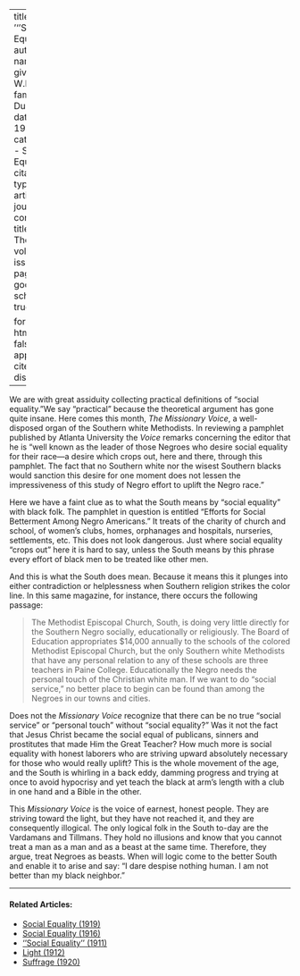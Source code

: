 
---
title: '''Social Equality'''
author:
  - name:
      given: W.E.B.
      family: Du Bois
date: May 1911
categories: 
  - Social Equality
citation: 
  type: article-journal
  container-title: The Crisis
  volume: 3
  issue: 1
  page: 25
google-scholar: true

format:
  html:
    toc: false
    appendix-cite-as: display
---



We are with great assiduity collecting practical definitions of "social equality."We say "practical" because the theoretical argument has gone quite insane. Here comes this month, *The Missionary Voice*, a well-disposed organ of the Southern white Methodists. In reviewing a pamphlet published by Atlanta University the *Voice* remarks concerning the editor that he is "well known as the leader of those Negroes who desire social equality for their race---a desire which crops out, here and there, through this pamphlet. The fact that no Southern white nor the wisest Southern blacks would sanction this desire for one moment does not lessen the impressiveness of this study of Negro effort to uplift the Negro race."

Here we have a faint clue as to what the South means by "social equality" with black folk. The pamphlet in question is entitled "Efforts for Social Betterment Among Negro Americans." It treats of the charity of church and school, of women's clubs, homes, orphanages and hospitals, nurseries, settlements, etc. This does not look dangerous. Just where social equality "crops out" here it is hard to say, unless the South means by this phrase every effort of black men to be treated like other men.

And this is what the South does mean. Because it means this it plunges into either contradiction or helplessness when Southern religion strikes the color line. In this same magazine, for instance, there occurs the following passage:

> The Methodist Episcopal Church, South, is doing very little directly for the Southern Negro socially, educationally or religiously. The Board of Education appropriates $14,000 annually to the schools of the colored Methodist Episcopal Church, but the only Southern white Methodists that have any personal relation to any of these schools are three teachers in Paine College. Educationally the Negro needs the personal touch of the Christian white man. If we want to do "social service," no better place to
begin can be found than among the Negroes in our towns and cities. 

Does not the *Missionary Voice* recognize that there can be no true "social service" or "personal touch" without "social equality?" Was it not the fact that Jesus Christ became the social equal of publicans, sinners and prostitutes that made Him the Great Teacher? How much more is social equality with honest laborers who are striving upward absolutely necessary for those who would really uplift? This is the whole movement of the age, and the South is whirling in a back eddy, damming progress and trying at once to avoid hypocrisy and yet teach the black at arm's length with a club in one hand and a Bible in the other.

This *Missionary Voice* is the voice of earnest, honest people. They are striving toward the light, but they have not reached it, and they are consequently illogical. The only logical folk in the South to-day are the Vardamans and Tillmans. They hold no illusions and know that you cannot treat a man as a man and as a beast at the same time. Therefore, they argue, treat Negroes as beasts. When will logic come to the better South and enable it to arise and say: "I dare despise nothing human. I am not better than my black neighbor."

<!-- Similar articles start here -->

<hr>
#### Related Articles:

* [Social Equality (1919)](/Volumes/19/01/social_equality.html)
* [Social Equality (1916)](/Volumes/12/01/social_equality.html)
* [''Social Equality'' (1911)](/Volumes/01/03/social_equality.html)
* [Light (1912)](/Volumes/03/04/light.html)
* [Suffrage (1920)](/Volumes/21/01/suffrage.html)

<!-- Similar articles end here -->